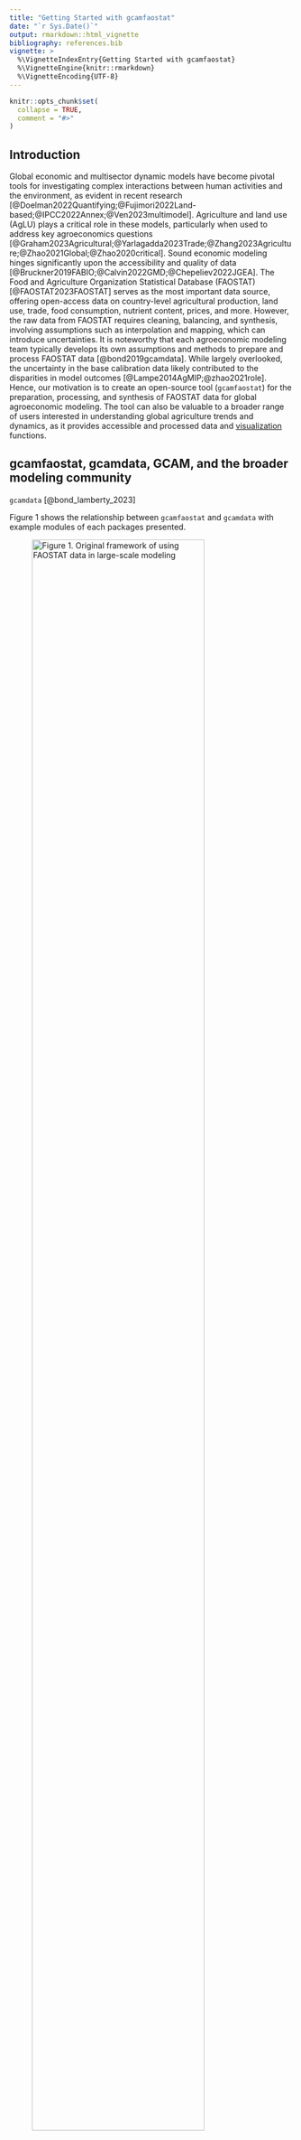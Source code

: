 ```yaml
---
title: "Getting Started with gcamfaostat"
date: "`r Sys.Date()`"
output: rmarkdown::html_vignette
bibliography: references.bib  
vignette: >
  %\VignetteIndexEntry{Getting Started with gcamfaostat}
  %\VignetteEngine{knitr::rmarkdown}
  %\VignetteEncoding{UTF-8}
---
```


```r
knitr::opts_chunk$set(
  collapse = TRUE,
  comment = "#>"
)
```


## Introduction

Global economic and multisector dynamic models have become pivotal tools for investigating complex interactions between human activities and the environment, as evident in recent research [@Doelman2022Quantifying;@Fujimori2022Land-based;@IPCC2022Annex;@Ven2023multimodel]. Agriculture and land use (AgLU) plays a critical role in these models, particularly when used to address key agroeconomics questions [@Graham2023Agricultural;@Yarlagadda2023Trade;@Zhang2023Agriculture;@Zhao2021Global;@Zhao2020critical]. Sound economic modeling hinges significantly upon the accessibility and quality of data [@Bruckner2019FABIO;@Calvin2022GMD;@Chepeliev2022JGEA]. The Food and Agriculture Organization Statistical Database (FAOSTAT) [@FAOSTAT2023FAOSTAT] serves as the most important data source, offering open-access data on country-level agricultural production, land use, trade, food consumption, nutrient content, prices, and more. However, the raw data from FAOSTAT requires cleaning, balancing, and synthesis, involving assumptions such as interpolation and mapping, which can introduce uncertainties. It is noteworthy that each agroeconomic modeling team typically develops its own assumptions and methods to prepare and process FAOSTAT data [@bond2019gcamdata]. While largely overlooked, the uncertainty in the base calibration data likely contributed to the disparities in model outcomes [@Lampe2014AgMIP;@zhao2021role]. Hence, our motivation is to create an open-source tool (`gcamfaostat`) for the preparation, processing, and synthesis of FAOSTAT data for global agroeconomic modeling.  The tool can also be valuable to a broader range of users interested in understanding global agriculture trends and dynamics, as it provides accessible and processed data and [visualization](https://jgcri.github.io/gcamfaostat/articles/vignette_visualization.html) functions.


## gcamfaostat, gcamdata, GCAM, and the broader modeling community

`gcamdata` [@bond_lamberty_2023] 

Figure 1  shows the relationship between `gcamfaostat` and `gcamdata` with example modules of each packages presented.

![Figure 1. Original framework of using FAOSTAT data in large-scale modeling](../man/figures/Fig_FAOSTAT_gcamdata.jpg){width=85%} 




Figure 1  shows the relationship between `gcamfaostat` and `gcamdata` with example modules of each packages presented.

![Figure 2. New framework using `gcamfaostat` to process FAOSTAT data](../man/figures/Fig_gcamfaostat_and_gcamdata.jpg){width=95%} 

**Figure 1. Relationship between `gcamfaostat` and `gcamdata`.** Modules with identifier `_xfaostat_` only exists in `gcamfaostat`. Agriculture and land use (AgLU) related modules (`_aglu_`) that rely on outputs from `gcamfaostat` can run in both packages. Other `gcamdata` modules processing data in areas such as energy, emissions, water, and socioeconomics only exist in `gcamdata`.  





## R

R must be version 4.0 or higher. And we suggest using RStudio.

## Clone this repository

On the command line: navigate to your desired folder location and then enter `git clone https://github.com/JGCRI/gcamfaostat.git` 

If using GitHub Desktop: Go to https://github.com/jgcri/gcamfaostat and click the green "Code" button. Then click "Open with GitHub Desktop".

## Loading the `gcamdata` package

Open the `gcamdata` folder you just cloned and double-click the `gcamfaostat.Rproj` file. RStudio should open the project.

If you have not installed `devtools` before, first enter the following into the R console
```r
install.packages("devtools")
```

Then to load the `gcamdata` package, enter:

```r
devtools::load_all()
```

## Package dependencies
You may also need to install package dependencies, for example using:
```R
devtools::install_deps()
```


For this reason, we suggest using `renv`, described below. 

## Optional `renv` -- currently included in GCAM 6.0 and gcamdata release

`renv` is an R package for dependency management. Using it will save a private R library with the correct versions of any package dependencies.

The steps to use `renv` include:

1. Install renv package (if not already installed)

```r
install.packages( "https://cran.r-project.org/src/contrib/Archive/renv/renv_0.12.5.tar.gz", repos = NULL, type = "source" )
```

2. Initialize a local library (may prompt you to restart your R session)
```r
renv::init( bare = TRUE)
```

3. Install the correct packages (this may take some time)
```r
renv::restore()
```

You should now be set to run the driver without running into any package version issues. Note that if you have completed these steps once, your R session should automatically connect to this private library when you open `gcamdata.Rproj`. If your R session doesn't connect to this (for example, if you changed branches), you can run the following to reconnect to this private library:

```r
renv::activate()
```

See a video tutorial here:

<iframe width="560" height="315" src="https://www.youtube.com/embed/EO6NPCf7lKc" frameborder="0" allow="accelerometer; autoplay; encrypted-media; gyroscope; picture-in-picture" allowfullscreen></iframe>

## Run the driver
Users should now be ready to run the driver, which is the main processing function that generates intermediate data outputs and final output (csv or xml) files for gcamdata or GCAM. There are two ways to run the driver:

1. 
```r
driver_drake()
```
`driver_drake()` runs the driver and stores the outputs in a hidden cache. When you run `driver_drake()` again it will skip steps that are up-to-date. This is useful if you will be adjusting the data inputs and code and running the data system multiple times. For this reason, we almost always recommend using `driver_drake()`. More details can be found in the [vignette](https://jgcri.github.io/gcamdata/articles/driverdrake_vignette.html).

2. 
```r
driver()
```
See [the documentation](https://jgcri.github.io/gcamdata/reference/driver.html) for more options when running the driver, such as what outputs to generate or when to stop.





## Output files  
Users can specify the output directory (`DIR_OUTPUT_CSV`) that stores the output csv files in `constants.R`. The default directory is `outputs/CSV`. The the file will be exported when `OUTPUT_Export_CSV == TRUE` (an option in `constants.R`).  
Users can also make use of the functions to trace the processing by step, when`driver_drake()` is employed.  



There are two ways to run the driver: 
1. `driver_drake()`  

`driver_drake()` runs the driver and stores the outputs in a hidden cache. When you run `driver_drake()` again it will skip steps that are up-to-date. This is useful if you will be adjusting the data inputs and code and running the data system multiple times. For this reason, we almost always recommend using `driver_drake()`. More details can be found in the [vignette](https://jgcri.github.io/gcamdata/articles/driverdrake_vignette.html).

2. `driver()`  

See [the documentation](https://jgcri.github.io/gcamdata/reference/driver.html) for more options when running the driver, such as what outputs to generate or when to stop.




# References 
